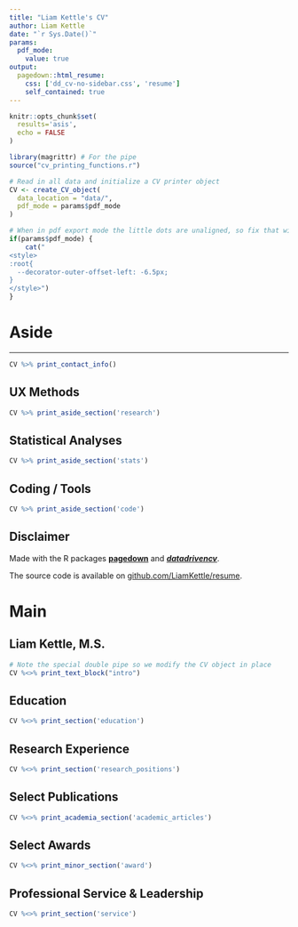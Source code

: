 ```yaml
---
title: "Liam Kettle's CV"
author: Liam Kettle
date: "`r Sys.Date()`"
params:
  pdf_mode:
    value: true
output:
  pagedown::html_resume:
    css: ['dd_cv-no-sidebar.css', 'resume']
    self_contained: true
---
```


```r
knitr::opts_chunk$set(
  results='asis', 
  echo = FALSE
)

library(magrittr) # For the pipe
source("cv_printing_functions.r")

# Read in all data and initialize a CV printer object
CV <- create_CV_object(
  data_location = "data/",  
  pdf_mode = params$pdf_mode
)

```


```r
# When in pdf export mode the little dots are unaligned, so fix that with some conditional CSS.
if(params$pdf_mode) {
    cat("
<style>
:root{
  --decorator-outer-offset-left: -6.5px;
}
</style>")
}


```

# Aside

------------------------------------------------------------------------

```r
CV %>% print_contact_info()
```

## UX Methods {#methods}

```r
CV %>% print_aside_section('research')
```

## Statistical Analyses {#stats}

```r
CV %>% print_aside_section('stats')
```

## Coding / Tools {#code}

```r
CV %>% print_aside_section('code')
```

## Disclaimer {#disclaimer}

Made with the R packages [**pagedown**](https://github.com/rstudio/pagedown) and [***datadrivencv***](https://github.com/nstrayer/datadrivencv).

The source code is available on [github.com/LiamKettle/resume](https://github.com/LiamKettle/resume).

<!-- Last updated on `r Sys.Date()`. -->

# Main

## **Liam Kettle, M.S.** {#title}

```r
# Note the special double pipe so we modify the CV object in place
CV %<>% print_text_block("intro") 

```

## Education {data-icon="graduation-cap" data-concise="true"}

```r
CV %<>% print_section('education')
```


## Research Experience {data-icon="laptop"}

```r
CV %<>% print_section('research_positions')
```





<!-- ## Teaching Experience {data-icon="chalkboard-teacher"} -->

<!-- ```{r} -->
<!-- CV %<>% print_section('teaching_positions') -->
<!-- ``` -->


## Select Publications {data-icon="book" data-concise="true"}

```r
CV %<>% print_academia_section('academic_articles')
```

<!-- ## Conference Proceedings {data-icon="book-open-reader" data-concise="true"} -->

<!-- ```{r} -->
<!-- CV %<>% print_academia_section('conference') -->
<!-- ``` -->

## Select Awards {data-icon="award"}

```r
CV %<>% print_minor_section('award')
```

## Professional Service & Leadership {data-icon="user-tie"}

```r
CV %<>% print_section('service')
```

<!-- ## Professional Memberships {data-icon="users"} -->

<!-- ```{r} -->
<!-- CV %<>% print_section('memberships') -->
<!-- ``` -->